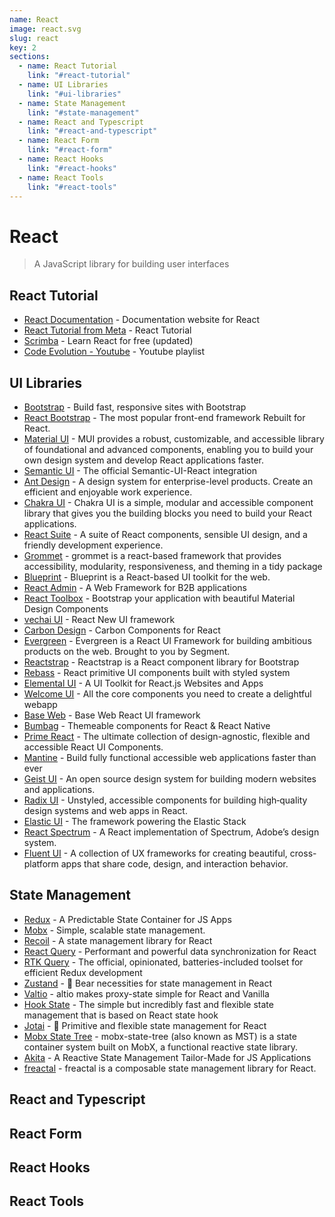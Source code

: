 ```yaml
---
name: React
image: react.svg
slug: react
key: 2
sections:
  - name: React Tutorial
    link: "#react-tutorial"
  - name: UI Libraries
    link: "#ui-libraries"
  - name: State Management
    link: "#state-management"
  - name: React and Typescript
    link: "#react-and-typescript"
  - name: React Form
    link: "#react-form"
  - name: React Hooks
    link: "#react-hooks"
  - name: React Tools
    link: "#react-tools"
---
```


# React

> A JavaScript library for building user interfaces

## React Tutorial
- [React Documentation](https://reactjs.org/) - Documentation website for React
- [React Tutorial from Meta](https://reactjs.org/tutorial/tutorial.html) - React Tutorial
- [Scrimba](https://scrimba.com/learn/learnreact) - Learn React for free (updated)
- [Code Evolution - Youtube](https://www.youtube.com/watch?v=QFaFIcGhPoM&list=PLC3y8-rFHvwgg3vaYJgHGnModB54rxOk3) - Youtube playlist

## UI Libraries
- [Bootstrap](https://getbootstrap.com/) - Build fast, responsive sites with Bootstrap
- [React Bootstrap](https://react-bootstrap.github.io/) - The most popular front-end framework
Rebuilt for React.
- [Material UI](https://mui.com/) - MUI provides a robust, customizable, and accessible library of foundational and advanced components, enabling you to build your own design system and develop React applications faster.
- [Semantic UI](https://react.semantic-ui.com/) - The official Semantic-UI-React integration
- [Ant Design](https://ant.design/) - A design system for enterprise-level products. Create an efficient and enjoyable work experience.
- [Chakra UI](https://chakra-ui.com/) - Chakra UI is a simple, modular and accessible component library that gives you the building blocks you need to build your React applications.
- [React Suite](https://rsuitejs.com/) - A suite of React components, sensible UI design, and a friendly development experience.
- [Grommet](https://v2.grommet.io/) - grommet is a react-based framework that provides accessibility, modularity, responsiveness, and theming in a tidy package
- [Blueprint](https://blueprintjs.com/) - Blueprint is a React-based UI toolkit for the web.
- [React Admin](https://marmelab.com/react-admin/) - A Web Framework for B2B applications
- [React Toolbox](http://react-toolbox.io/#/) - Bootstrap your application with beautiful Material Design Components
- [vechai UI](https://www.vechaiui.com/) - React New UI framework
- [Carbon Design](https://react.carbondesignsystem.com/?path=/story/getting-started--welcome) - Carbon Components for React
- [Evergreen](https://evergreen.segment.com/) - Evergreen is a React UI Framework for building ambitious products on the web. Brought to you by Segment.
- [Reactstrap](https://reactstrap.github.io/?path=/story/home-installation--page) - Reactstrap is a React component library for Bootstrap
- [Rebass](https://rebassjs.org/) - React primitive UI components built with styled system
- [Elemental UI](http://elemental-ui.com/) - A UI Toolkit for React.js Websites and Apps
- [Welcome UI](https://www.welcome-ui.com/) - All the core components you need to create a delightful webapp
- [Base Web](https://baseweb.design/) - Base Web React UI framework 
- [Bumbag](https://www.bumbag.style/) - Themeable components for React & React Native
- [Prime React](https://primefaces.org/primereact/) - The ultimate collection of design-agnostic, flexible and accessible React UI Components.
- [Mantine](https://mantine.dev/) - Build fully functional accessible web applications faster than ever
- [Geist UI](https://react.geist-ui.dev/en-us) - An open source design system for building modern websites and applications.
- [Radix UI](https://www.radix-ui.com/) - Unstyled, accessible components for building high‑quality design systems and web apps in React.
- [Elastic UI](https://elastic.github.io/eui/#/) - The framework powering the Elastic Stack
- [React Spectrum](https://react-spectrum.adobe.com/react-spectrum/index.html) - A React implementation of Spectrum, Adobe’s design system.
- [Fluent UI](https://developer.microsoft.com/en-us/fluentui#/) - A collection of UX frameworks for creating beautiful, cross-platform apps that share code, design, and interaction behavior.


## State Management
- [Redux](https://redux.js.org/) - A Predictable State Container for JS Apps
- [Mobx](https://mobx.js.org/README.html) - Simple, scalable state management.
- [Recoil](https://recoiljs.org/) - A state management library for React
- [React Query](https://react-query.tanstack.com/) - Performant and powerful data synchronization for React
- [RTK Query](https://redux-toolkit.js.org/) - The official, opinionated, batteries-included toolset for efficient Redux development
- [Zustand](https://zustand.surge.sh/) - 🐻 Bear necessities for state management in React
- [Valtio](https://github.com/pmndrs/valtio) - altio makes proxy-state simple for React and Vanilla
- [Hook State](https://hookstate.js.org/) - The simple but incredibly fast and flexible state management that is based on React state hook
- [Jotai](https://jotai.org/) - 👻 Primitive and flexible state management for React
- [Mobx State Tree](https://github.com/mobxjs/mobx-state-tree) - mobx-state-tree (also known as MST) is a state container system built on MobX, a functional reactive state library.
- [Akita](https://datorama.github.io/akita/) - A Reactive State Management Tailor-Made for JS Applications
- [freactal](https://github.com/FormidableLabs/freactal) - freactal is a composable state management library for React.

## React and Typescript

## React Form

## React Hooks

## React Tools


